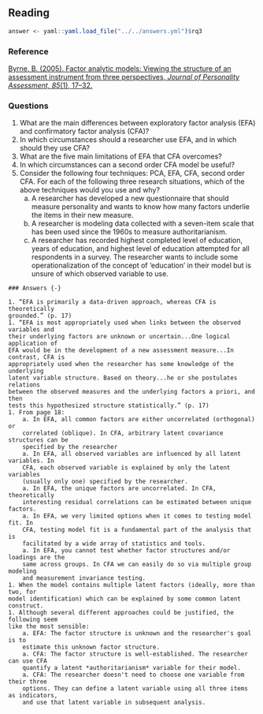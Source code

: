 ## Reading

```{r include = FALSE}
answer <- yaml::yaml.load_file("../../answers.yml")$rq3
```

### Reference {-}

[
Byrne, B. (2005). Factor analytic models: Viewing the structure of an assessment 
instrument from three perspectives, *Journal of Personality Assessment, 85*(1), 
17--32.
](https://www.tandfonline.com/doi/pdf/10.1207/s15327752jpa8501_02)

### Questions {-}

1. What are the main differences between exploratory factor analysis (EFA) and 
confirmatory factor analysis (CFA)? 
1. In which circumstances should a researcher use EFA, and in which should they 
use CFA? 
1. What are the five main limitations of EFA that CFA overcomes? 
1. In which circumstances can a second order CFA model be useful? 
1. Consider the following four techniques: PCA, EFA, CFA, second order CFA. 
For each of the following three research situations, which of the above techniques 
would you use and why? 
    a. A researcher has developed a new questionnaire that should measure 
    personality and wants to know how many factors underlie the items in their 
    new measure.
    a. A researcher is modeling data collected with a seven-item scale that has 
    been used since the 1960s to measure authoritarianism. 
    c. A researcher has recorded highest completed level of education, years of 
    education, and highest level of education attempted for all respondents in a 
    survey. The researcher wants to include some operationalization of the 
    concept of ‘education’ in their model but is unsure of which observed 
    variable to use.

```{asis echo = answer}
### Answers {-}

1. “EFA is primarily a data-driven approach, whereas CFA is theoretically 
grounded.” (p. 17) 
1. “EFA is most appropriately used when links between the observed variables and 
their underlying factors are unknown or uncertain...One logical application of 
EFA would be in the development of a new assessment measure...In contrast, CFA is 
appropriately used when the researcher has some knowledge of the underlying 
latent variable structure. Based on theory...he or she postulates relations 
between the observed measures and the underlying factors a priori, and then 
tests this hypothesized structure statistically.” (p. 17) 
1. From page 18: 
    a. In EFA, all common factors are either uncorrelated (orthogonal) or 
    correlated (oblique). In CFA, arbitrary latent covariance structures can be 
    specified by the researcher 
    a. In EFA, all observed variables are influenced by all latent variables. In
    CFA, each observed variable is explained by only the latent variables 
    (usually only one) specified by the researcher. 
    a. In EFA, the unique factors are uncorrelated. In CFA, theoretically 
    interesting residual correlations can be estimated between unique factors. 
    a. In EFA, we very limited options when it comes to testing model fit. In 
    CFA, testing model fit is a fundamental part of the analysis that is 
    facilitated by a wide array of statistics and tools.
    a. In EFA, you cannot test whether factor structures and/or loadings are the
    same across groups. In CFA we can easily do so via multiple group modeling 
    and measurement invariance testing. 
1. When the model contains multiple latent factors (ideally, more than two, for 
model identification) which can be explained by some common latent construct. 
1. Although several different approaches could be justified, the following seem
like the most sensible:
    a. EFA: The factor structure is unknown and the researcher's goal is to 
    estimate this unknown factor structure.  
    a. CFA: The factor structure is well-established. The researcher can use CFA
    quantify a latent *authoritarianism* variable for their model.
    a. CFA: The researcher doesn't need to choose one variable from their three 
    options. They can define a latent variable using all three items as indicators,
    and use that latent variable in subsequent analysis.  
```
